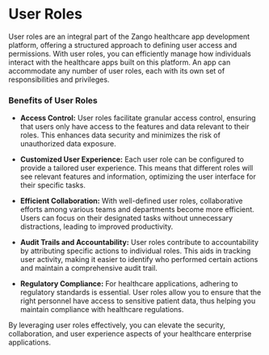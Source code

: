 # User Roles

User roles are an integral part of the Zango healthcare app development platform, offering a structured approach to defining user access and permissions. With user roles, you can efficiently manage how individuals interact with the healthcare apps built on this platform. An app can accommodate any number of user roles, each with its own set of responsibilities and privileges.

### Benefits of User Roles
- **Access Control:**
User roles facilitate granular access control, ensuring that users only have access to the features and data relevant to their roles. This enhances data security and minimizes the risk of unauthorized data exposure.

- **Customized User Experience:**
Each user role can be configured to provide a tailored user experience. This means that different roles will see relevant features and information, optimizing the user interface for their specific tasks.

- **Efficient Collaboration:**
With well-defined user roles, collaborative efforts among various teams and departments become more efficient. Users can focus on their designated tasks without unnecessary distractions, leading to improved productivity.

- **Audit Trails and Accountability:**
User roles contribute to accountability by attributing specific actions to individual roles. This aids in tracking user activity, making it easier to identify who performed certain actions and maintain a comprehensive audit trail.

- **Regulatory Compliance:**
For healthcare applications, adhering to regulatory standards is essential. User roles allow you to ensure that the right personnel have access to sensitive patient data, thus helping you maintain compliance with healthcare regulations.

By leveraging user roles effectively, you can elevate the security, collaboration, and user experience aspects of your healthcare enterprise applications.
